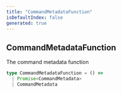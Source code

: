 ```yaml
---
title: "CommandMetadataFunction"
isDefaultIndex: false
generated: true
---
```



<!-- This file was generated from the CommandKit source. Do not modify. Instead, re-run the "docgen" script -->


## CommandMetadataFunction

<GenerationInfo sourceFile="packages/commandkit/src/types.ts" sourceLine="111" packageName="commandkit" />

The command metadata function

```ts title="Signature"
type CommandMetadataFunction = () =>
  | Promise<CommandMetadata>
  | CommandMetadata
```

